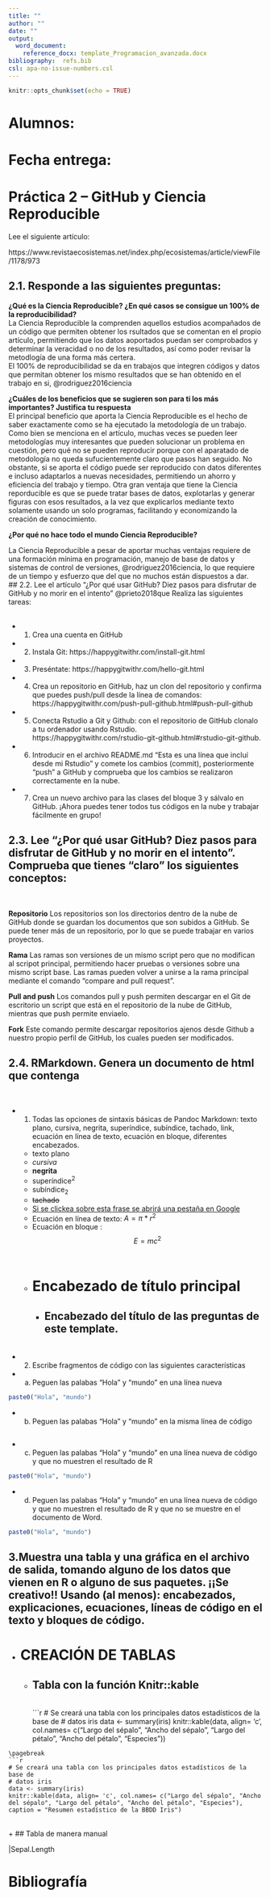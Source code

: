 ```yaml
---
title: ""
author: ""
date: ""
output: 
  word_document:
    reference_docx: template_Programacion_avanzada.docx
bibliography:  refs.bib
csl: apa-no-issue-numbers.csl
---
```


```r
knitr::opts_chunk$set(echo = TRUE)
```
# Alumnos: 

# Fecha entrega:


# Práctica 2 – GitHub y Ciencia Reproducible  
Lee el siguiente artículo:  

https://www.revistaecosistemas.net/index.php/ecosistemas/article/viewFile/1178/973  

## 2.1. Responde a las siguientes preguntas:  
**¿Qué es la Ciencia Reproducible? ¿En qué casos se consigue un 100% de la reproducibilidad?**  
La Ciencia Reproducible la comprenden aquellos estudios acompañados de  un código que permiten obtener los rsultados que se comentan en el propio artículo, permitiendo que los datos aoportados puedan ser comprobados y determinar la veracidad o no de los resultados, así como poder revisar la metodlogía de una forma más certera.  
El 100% de reproducibilidad se da en trabajos que integren códigos y datos que permitan obtener los mismo resultados que se han obtenido en el trabajo en si,  @rodriguez2016ciencia

**¿Cuáles de los beneficios que se sugieren son para ti los más importantes? Justifica tu respuesta**  
El principal beneficio que aporta la Ciencia Reproducible es el hecho de saber exactamente como se ha ejecutado la metodología de un trabajo. Como bien se menciona en el artículo, muchas veces se pueden leer metodologías muy interesantes que pueden solucionar un problema en cuestión, pero qué no se pueden reproducir porque con el aparatado de metodología no queda sufucientemente claro que pasos han seguido. No obstante, si se aporta el código puede ser reproducido con datos diferentes e incluso adaptarlos a nuevas necesidades, permitiendo un ahorro y eficiencia del trabajo y  tiempo. Otra gran ventaja que tiene la Ciencia reporducible es que se puede tratar bases de datos, explotarlas y generar figuras con esos resultados, a la vez que explicarlos mediante texto solamente usando un solo programas, facilitando y economizando la creación de conocimiento.  

**¿Por qué no hace todo el mundo Ciencia Reproducible?**  

La Ciencia Reproducible a pesar de aportar muchas ventajas requiere de una formación mínima en programación, manejo de base de datos y sistemas de control de versiones, @rodriguez2016ciencia, lo que requiere de un tiempo y esfuerzo que del que no muchos están dispuestos a dar.  
## 2.2. Lee el artículo “¿Por qué usar GitHub? Diez pasos para disfrutar de GitHub y no morir en el intento” @prieto2018que Realiza las siguientes tareas:  
<br />   <!--Este codigo permite hacer un salto de linea-->

 * 1.	Crea una cuenta en GitHub      
 
 * 2.	Instala Git: https://happygitwithr.com/install-git.html    
 
 * 3.	Preséntate: https://happygitwithr.com/hello-git.html     
 
 * 4.	Crea un repositorio en GitHub, haz un clon del repositorio y confirma que puedes push/pull desde la línea de comandos:  https://happygitwithr.com/push-pull-github.html#push-pull-github           
 
 * 5.	Conecta Rstudio a Git y Github: con el repositorio de GitHub clonalo a tu ordenador usando Rstudio.    
 https://happygitwithr.com/rstudio-git-github.html#rstudio-git-github.  
 
 * 6.	Introducir en el archivo README.md “Esta es una línea que incluí desde mi Rstudio” y comete los cambios (commit), posteriormente “push” a GitHub y comprueba que los cambios se realizaron correctamente en la nube.     
 
 * 7.	Crea un nuevo archivo para las clases del bloque 3 y sálvalo en GitHub. ¡Ahora puedes tener todos tus códigos en la nube y trabajar fácilmente en grupo!      
 
## 2.3. Lee “¿Por qué usar GitHub? Diez pasos para disfrutar de GitHub y no morir en el intento”. Comprueba que tienes “claro” los siguientes conceptos:         
<br />  

**Repositorio**    Los repositorios son los directorios dentro de la nube de GitHub donde se guardan los documentos que son subidos a GitHub. Se puede tener más de un repositorio, por lo que se puede trabajar en varios proyectos.   

**Rama**    Las ramas son versiones de un mismo script pero que no modifican al scripot principal, permitiendo hacer pruebas o versiones sobre una mismo script base. Las ramas pueden volver a unirse a la rama principal mediante el comando "compare and pull request".   

**Pull and push**     Los comandos pull y push permiten descargar en el Git de escritorio un script que está en el repositorio de la nube de GitHub, mientras que push permite enviaelo.       

**Fork**     Este comando permite descargar repositorios ajenos desde Github a nuestro propio perfil de GitHub, los cuales pueden ser modificados.     



## 2.4. RMarkdown. Genera un documento de html que contenga  
<br />  
 
 * 1.	Todas las opciones de sintaxis básicas de Pandoc Markdown: texto plano, cursiva, negrita, superíndice, subíndice, tachado, link, ecuación en línea de texto, ecuación en bloque, diferentes encabezados.    
   + texto plano    
   + *cursiva*    
   + **negrita**    
   + superíndice^2^    
   + subíndice~2~    
   + ~~tachado~~    
   + [Si se clickea sobre esta frase se abrirá una pestaña en Google](https://www.google.com/webhp?hl=es&sa=X&ved=0ahUKEwjow-rs-PnnAhUF3hoKHbWKC8oQPAgH)  
   + Ecuación en línea de texto: $A= \pi*r^2$     
   + Ecuación en bloque :$$E = mc^2$$    
   + # Encabezado de título principal
     - ## Encabezado del título de las preguntas de este template. 
<br />
   
 
 * 2.	Escribe fragmentos de código con las siguientes características     
  + a.	Peguen las palabas “Hola” y “mundo” en una línea nueva
```r
paste0("Hola", "mundo")

```
  + b.	Peguen las palabas “Hola” y “mundo” en la misma línea de código  
```r

```
 + c.	Peguen las palabas “Hola” y “mundo” en una línea nueva de código y que no muestren el resultado de R   
```r
paste0("Hola", "mundo")
```
  + d.	Peguen las palabas “Hola” y “mundo” en una línea nueva de código y que no muestren el resultado de R y que no se muestre en el documento de Word.   
```r
paste0("Hola", "mundo")
```
  

## 3.Muestra una tabla y una gráfica en el archivo de salida, tomando alguno de los datos que vienen en R o alguno de sus paquetes. ¡¡Se creativo!! Usando (al menos): encabezados, explicaciones, ecuaciones, líneas de código en el texto y bloques de código.  

* # CREACIÓN DE TABLAS 
  +  ## Tabla con la función Knitr::kable
<br />
```r

# Se creará una tabla con los principales datos estadísticos de la base de
# datos iris
data <- summary(iris)
knitr::kable(data, align= 'c', 
             col.names= c("Largo del sépalo", "Ancho del sépalo", "Largo del pétalo", "Ancho del pétalo", "Especies"))

```
\pagebreak
```r

# Se creará una tabla con los principales datos estadísticos de la base de
# datos iris
data <- summary(iris)
knitr::kable(data, align= 'c', col.names= c("Largo del sépalo", "Ancho del sépalo", "Largo del pétalo", "Ancho del pétalo", "Especies"), caption = "Resumen estadístico de la BBDD Iris")

```

<br />
+ ## Tabla de manera manual 

|Sepal.Length 



# Bibliografía
<br />  



